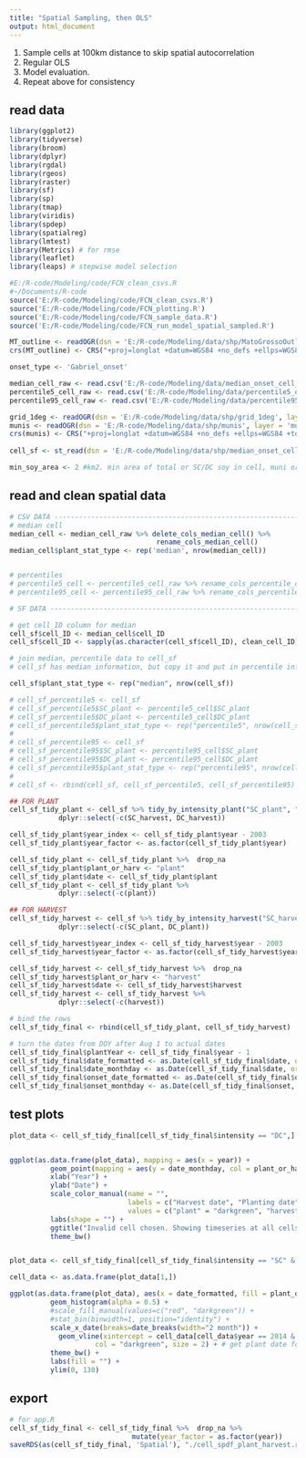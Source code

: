 ```yaml
---
title: "Spatial Sampling, then OLS"
output: html_document
---
```


1. Sample cells at 100km distance to skip spatial autocorrelation
2. Regular OLS
3. Model evaluation.
4. Repeat above for consistency

## read data

```r

library(ggplot2)
library(tidyverse)
library(broom)
library(dplyr)
library(rgdal)
library(rgeos)
library(raster)
library(sf)
library(sp)
library(tmap)
library(viridis)
library(spdep)
library(spatialreg)
library(lmtest)
library(Metrics) # for rmse
library(leaflet)
library(leaps) # stepwise model selection

#E:/R-code/Modeling/code/FCN_clean_csvs.R
#~/Documents/R-code
source('E:/R-code/Modeling/code/FCN_clean_csvs.R')
source('E:/R-code/Modeling/code/FCN_plotting.R')
source('E:/R-code/Modeling/code/FCN_sample_data.R')
source('E:/R-code/Modeling/code/FCN_run_model_spatial_sampled.R')

MT_outline <- readOGR(dsn = 'E:/R-code/Modeling/data/shp/MatoGrossoOutline', layer = 'MatoGrossoOutline')
crs(MT_outline) <- CRS("+proj=longlat +datum=WGS84 +no_defs +ellps=WGS84 +towgs84=0,0,0")

onset_type <- 'Gabriel_onset'

median_cell_raw <- read.csv('E:/R-code/Modeling/data/median_onset_cell_v2.csv')
percentile5_cell_raw <- read.csv('E:/R-code/Modeling/data/percentile5_onset_cell_v2.csv')
percentile95_cell_raw <- read.csv('E:/R-code/Modeling/data/percentile95_onset_cell_v2.csv')

grid_1deg <- readOGR(dsn = 'E:/R-code/Modeling/data/shp/grid_1deg', layer = 'grid_1deg')
munis <- readOGR(dsn = 'E:/R-code/Modeling/data/shp/munis', layer = 'munis_SHP')
crs(munis) <- CRS("+proj=longlat +datum=WGS84 +no_defs +ellps=WGS84 +towgs84=0,0,0")
  
cell_sf <- st_read(dsn = 'E:/R-code/Modeling/data/shp/median_onset_cell', layer = 'median_onset_cell_SHP')

min_soy_area <- 2 #km2. min area of total or SC/DC soy in cell, muni or property to be considered in model

```

## read and clean spatial data

```r

# CSV DATA -----------------------------------------------------------------------------------------------------------------
# median cell
median_cell <- median_cell_raw %>% delete_cols_median_cell() %>%
                                    rename_cols_median_cell()
median_cell$plant_stat_type <- rep('median', nrow(median_cell))


# percentiles
# percentile5_cell <- percentile5_cell_raw %>% rename_cols_percentile_cell()
# percentile95_cell <- percentile95_cell_raw %>% rename_cols_percentile_cell()

# SF DATA ------------------------------------------------------------------------------------------------

# get cell_ID column for median
cell_sf$cell_ID <- median_cell$cell_ID
cell_sf$cell_ID <- sapply(as.character(cell_sf$cell_ID), clean_cell_ID)

# join median, percentile data to cell_sf
# cell_sf has median information, but copy it and put in percentile info for DC and SC plant

cell_sf$plant_stat_type <- rep("median", nrow(cell_sf))

# cell_sf_percentile5 <- cell_sf
# cell_sf_percentile5$SC_plant <- percentile5_cell$SC_plant
# cell_sf_percentile5$DC_plant <- percentile5_cell$DC_plant
# cell_sf_percentile5$plant_stat_type <- rep("percentile5", nrow(cell_sf_percentile5))
# 
# cell_sf_percentile95 <- cell_sf
# cell_sf_percentile95$SC_plant <- percentile95_cell$SC_plant
# cell_sf_percentile95$DC_plant <- percentile95_cell$DC_plant
# cell_sf_percentile95$plant_stat_type <- rep("percentile95", nrow(cell_sf_percentile95))
# 
# cell_sf <- rbind(cell_sf, cell_sf_percentile5, cell_sf_percentile95)

## FOR PLANT
cell_sf_tidy_plant <- cell_sf %>% tidy_by_intensity_plant("SC_plant", "DC_plant") %>%
            dplyr::select(-c(SC_harvest, DC_harvest)) 

cell_sf_tidy_plant$year_index <- cell_sf_tidy_plant$year - 2003
cell_sf_tidy_plant$year_factor <- as.factor(cell_sf_tidy_plant$year)

cell_sf_tidy_plant <- cell_sf_tidy_plant %>%  drop_na
cell_sf_tidy_plant$plant_or_harv <- "plant"
cell_sf_tidy_plant$date <- cell_sf_tidy_plant$plant
cell_sf_tidy_plant <- cell_sf_tidy_plant %>%
            dplyr::select(-c(plant))

## FOR HARVEST
cell_sf_tidy_harvest <- cell_sf %>% tidy_by_intensity_harvest("SC_harvest", "DC_harvest") %>%
            dplyr::select(-c(SC_plant, DC_plant))

cell_sf_tidy_harvest$year_index <- cell_sf_tidy_harvest$year - 2003
cell_sf_tidy_harvest$year_factor <- as.factor(cell_sf_tidy_harvest$year)

cell_sf_tidy_harvest <- cell_sf_tidy_harvest %>%  drop_na
cell_sf_tidy_harvest$plant_or_harv <- "harvest"
cell_sf_tidy_harvest$date <- cell_sf_tidy_harvest$harvest
cell_sf_tidy_harvest <- cell_sf_tidy_harvest %>%
            dplyr::select(-c(harvest))

# bind the rows
cell_sf_tidy_final <- rbind(cell_sf_tidy_plant, cell_sf_tidy_harvest)

# turn the dates from DOY after Aug 1 to actual dates
cell_sf_tidy_final$plantYear <- cell_sf_tidy_final$year - 1
cell_sf_tidy_final$date_formatted <- as.Date(cell_sf_tidy_final$date, origin = paste0(cell_sf_tidy_final$plantYear, '-08-01'))
cell_sf_tidy_final$date_monthday <- as.Date(cell_sf_tidy_final$date, origin = '2010-08-01')
cell_sf_tidy_final$onset_date_formatted <- as.Date(cell_sf_tidy_final$onset, origin = paste0(cell_sf_tidy_final$plantYear, '-08-01'))
cell_sf_tidy_final$onset_monthday <- as.Date(cell_sf_tidy_final$onset, origin = '2010-08-01')
```

## test plots

```r

plot_data <- cell_sf_tidy_final[cell_sf_tidy_final$intensity == "DC",]


ggplot(as.data.frame(plot_data), mapping = aes(x = year)) +
          geom_point(mapping = aes(y = date_monthday, col = plant_or_harv)) +
          xlab("Year") +
          ylab("Date") +
          scale_color_manual(name = "",
                             labels = c("Harvest date", "Planting date"),
                             values = c("plant" = "darkgreen", "harvest" = "darkred")) +
          labs(shape = "") +
          ggtitle("Invalid cell chosen. Showing timeseries at all cells") +
          theme_bw()


plot_data <- cell_sf_tidy_final[cell_sf_tidy_final$intensity == "SC" & cell_sf_tidy_final$year == 2014,]

cell_data <- as.data.frame(plot_data[1,])

ggplot(as.data.frame(plot_data), aes(x = date_formatted, fill = plant_or_harv)) +
          geom_histogram(alpha = 0.5) +
          #scale_fill_manual(values=c("red", "darkgreen")) +
          #stat_bin(binwidth=1, position="identity") + 
          scale_x_date(breaks=date_breaks(width="2 month")) +
            geom_vline(xintercept = cell_data[cell_data$year == 2014 & cell_data$intensity == "SC" & cell_data$plant_or_harv == "plant", "date_formatted"],
                     col = "darkgreen", size = 2) + # get plant date for specific year +
          theme_bw() +
          labs(fill = "") +
          ylim(0, 130)


```

## export

```r


# for app.R
cell_sf_tidy_final <- cell_sf_tidy_final %>%  drop_na %>%
                              mutate(year_factor = as.factor(year))
saveRDS(as(cell_sf_tidy_final, 'Spatial'), "./cell_spdf_plant_harvest.rds")

```